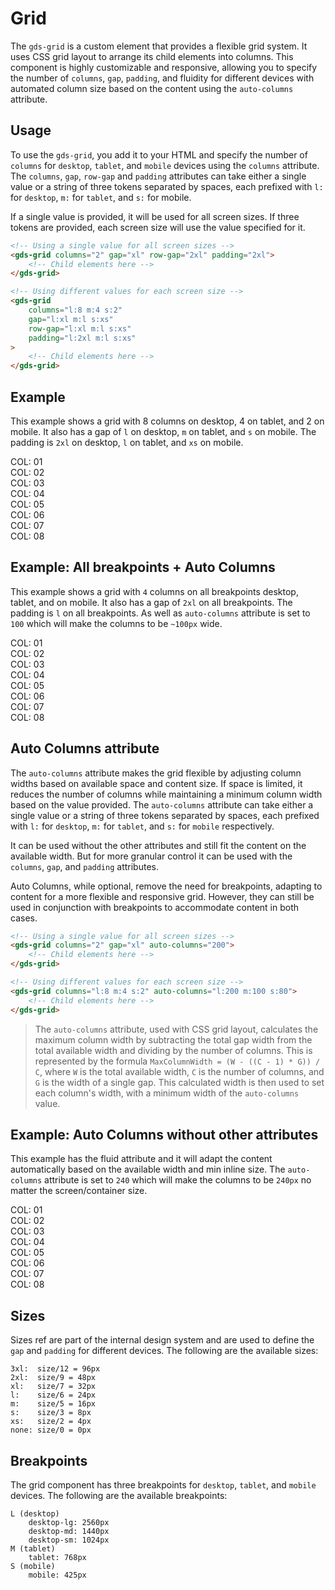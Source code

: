 
<Meta title="Components/Grid" />

# Grid

The `gds-grid` is a custom element that provides a flexible grid system. It uses CSS grid layout to arrange its child elements into columns. This component is highly customizable and responsive, allowing you to specify the number of `columns`, `gap`, `padding`, and fluidity for different devices with automated column size based on the content using the `auto-columns` attribute.

## Usage

To use the `gds-grid`, you add it to your HTML and specify the number of `columns` for `desktop`, `tablet`, and `mobile` devices using the `columns` attribute. The `columns`, `gap`, `row-gap` and `padding` attributes can take either a single value or a string of three tokens separated by spaces, each prefixed with `l:` for `desktop`, `m:` for `tablet`, and `s:` for mobile.

If a single value is provided, it will be used for all screen sizes. If three tokens are provided, each screen size will use the value specified for it.

```html
<!-- Using a single value for all screen sizes -->
<gds-grid columns="2" gap="xl" row-gap="2xl" padding="2xl">
    <!-- Child elements here -->
</gds-grid>

<!-- Using different values for each screen size -->
<gds-grid 
    columns="l:8 m:4 s:2" 
    gap="l:xl m:l s:xs" 
    row-gap="l:xl m:l s:xs" 
    padding="l:2xl m:l s:xs"
>
    <!-- Child elements here -->
</gds-grid>
```



## Example 
This example shows a grid with 8 columns on desktop, 4 on tablet, and 2 on mobile. It also has a gap of `l` on desktop, `m` on tablet, and `s` on mobile. The padding is `2xl` on desktop, `l` on tablet, and `xs` on mobile.
<Canvas>
    <gds-grid 
        columns="l:8 m:4 s:2" 
        gap="l:l m:m s:s" 
        padding="l:2xl m:l s:xs" 
    >
        <div>COL: 01</div>
        <div>COL: 02</div>
        <div>COL: 03</div>
        <div>COL: 04</div>
        <div>COL: 05</div>
        <div>COL: 06</div>
        <div>COL: 07</div>
        <div>COL: 08</div>
    </gds-grid>
</Canvas>

## Example: All breakpoints + Auto Columns
This example shows a grid with `4` columns on all breakpoints desktop, tablet, and on mobile. It also has a gap of `2xl` on all breakpoints. The padding is `l` on all breakpoints. As well as `auto-columns` attribute is set to `100` which will make the columns to be `~100px` wide.
<Canvas>
    <gds-grid 
        columns="4" 
        gap="l:2xl m:2xl s:2xl" 
        row-gap="l:2xl m:2xl s:2xl" 
        padding="l" 
        auto-columns="100"
    >
        <div>COL: 01</div>
        <div>COL: 02</div>
        <div>COL: 03</div>
        <div>COL: 04</div>
        <div>COL: 05</div>
        <div>COL: 06</div>
        <div>COL: 07</div>
        <div>COL: 08</div>
    </gds-grid>
</Canvas>


## Auto Columns attribute

The `auto-columns` attribute makes the grid flexible by adjusting column widths based on available space and content size. If space is limited, it reduces the number of columns while maintaining a minimum column width based on the value provided. The `auto-columns` attribute can take either a single value or a string of three tokens separated by spaces, each prefixed with `l:` for `desktop`, `m:` for `tablet`, and `s:` for `mobile` respectively.

It can be used without the other attributes and still fit the content on the available width. But for more granular control it can be used with the `columns`, `gap`, and `padding` attributes.

Auto Columns, while optional, remove the need for breakpoints, adapting to content for a more flexible and responsive grid. However, they can still be used in conjunction with breakpoints to accommodate content in both cases.
```html
<!-- Using a single value for all screen sizes -->
<gds-grid columns="2" gap="xl" auto-columns="200">
    <!-- Child elements here -->
</gds-grid>

<!-- Using different values for each screen size -->
<gds-grid columns="l:8 m:4 s:2" auto-columns="l:200 m:100 s:80">
    <!-- Child elements here -->
</gds-grid>
```
> The `auto-columns` attribute, used with CSS grid layout, calculates the maximum column width by subtracting the total gap width from the total available width and dividing by the number of columns. This is represented by the formula `MaxColumnWidth = (W - ((C - 1) * G)) / C`, where `W` is the total available width, `C` is the number of columns, and `G` is the width of a single gap. This calculated width is then used to set each column's width, with a minimum width of the `auto-columns` value.


## Example: Auto Columns without other attributes
This example has the fluid attribute and it will adapt the content automatically based on the available width and min inline size.
The `auto-columns` attribute is set to `240` which will make the columns to be `240px` no matter the screen/container size.
<Canvas>
    <gds-grid auto-columns="240">
        <div>COL: 01</div>
        <div>COL: 02</div>
        <div>COL: 03</div>
        <div>COL: 04</div>
        <div>COL: 05</div>
        <div>COL: 06</div>
        <div>COL: 07</div>
        <div>COL: 08</div>
    </gds-grid>
</Canvas>


## Sizes
Sizes ref are part of the internal design system and are used to define the `gap` and `padding` for different devices. The following are the available sizes:
```
3xl:  size/12 = 96px
2xl:  size/9 = 48px
xl:   size/7 = 32px
l:    size/6 = 24px
m:    size/5 = 16px
s:    size/3 = 8px
xs:   size/2 = 4px
none: size/0 = 0px
```

## Breakpoints
The grid component has three breakpoints for `desktop`, `tablet`, and `mobile` devices. The following are the available breakpoints:
```
L (desktop) 
    desktop-lg: 2560px
    desktop-md: 1440px
    desktop-sm: 1024px
M (tablet)
    tablet: 768px
S (mobile)
    mobile: 425px
```
